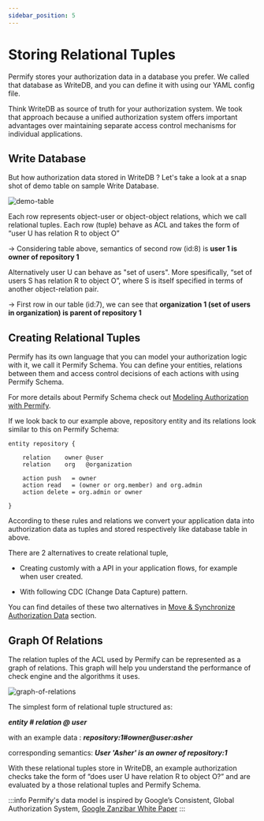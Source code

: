 ```yaml
---
sidebar_position: 5
---
```


# Storing Relational Tuples

Permify stores your authorization data in a database you prefer. We called that database as WriteDB, and you can define it with using our YAML config file.

Think WriteDB as source of truth for your authorization system. We took that approach because a unified authorization system offers important advantages over maintaining separate access control mechanisms for individual applications.

## Write Database 

But how authorization data stored in WriteDB ? Let's take a look at a snap shot of demo table on sample Write Database.

![demo-table](https://user-images.githubusercontent.com/34595361/180988784-a9424088-2d4f-4cee-8db4-96adde40d27d.png)

Each row represents object-user or object-object relations, which we call relational tuples. Each row (tuple) behave as ACL and takes the form of “user U has relation R to object O”

→ Considering table above, semantics of second row (id:8) is **user 1 is owner of repository 1**

Alternatively user U can behave as "set of users".
More spesifically, “set of users S has relation R to object O”, where S is itself specified in terms of another object-relation pair. 

 → First row in our table (id:7), we can see that **organization 1 (set of users in organization) is parent of repository 1**

## Creating Relational Tuples 

Permify has its own language that you can model your authorization logic with it, we call it Permify Schema. You can define your entities, relations between them and access control decisions of each actions with using Permify Schema. 

For more details about Permify Schema check out [Modeling Authorization with Permify].

[Modeling Authorization with Permify]: /docs/getting-started/modeling

If we look back to our example above, repository entity and its relations look similar to this on Permify Schema:

```perm
entity repository {

    relation    owner @user       
    relation    org   @organization   

    action push   = owner
    action read   = (owner or org.member) and org.admin
    action delete = org.admin or owner

} 
```

According to these rules and relations we convert your application data into authorization data as tuples and stored respectively like database table in above.

There are 2 alternatives to create relational tuple,

- Creating customly with a API in your application flows, for example when user created.

-  With following CDC (Change Data Capture) pattern.

You can find detailes of these two alternatives in [Move & Synchronize Authorization Data] section.

[Move & Synchronize Authorization Data]: /docs/getting-started/sync-data

## Graph Of Relations

The relation tuples of the ACL used by Permify can be represented as a graph of relations. This graph will help you
understand the performance of check engine and the algorithms it uses.

![graph-of-relations](https://user-images.githubusercontent.com/34595361/181000466-d2f28fc7-3c41-49b3-8731-3c4b34643075.png)

The simplest form of relational tuple structured as:

***entity # relation @ user***

with an example data : ***repository:1#owner@user:asher***

corresponding semantics: ***User 'Asher' is an owner of repository:1***

With these relational tuples store in WriteDB, an example authorization checks take the form of “does user U have relation R to object O?” and are evaluated by a those relational tuples and Permify Schema.

:::info
Permify's data model is inspired by Google’s Consistent, Global Authorization System, [Google Zanzibar White Paper](https://storage.googleapis.com/pub-tools-public-publication-data/pdf/41f08f03da59f5518802898f68730e247e23c331.pdf)
:::

